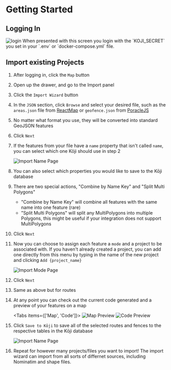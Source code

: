 
# Getting Started

## Logging In

<Image src="/images/login.png" alt="login" width={600} height={600} />
When presented with this screen you login with the `KOJI_SECRET` you set in your
`.env` or `docker-compose.yml` file.

## Import existing Projects

1. After logging in, click the `Map` button
1. Open up the drawer, and go to the Import panel
1. Click the `Import Wizard` button
1. In the `JSON` section, click `Browse` and select your desired file, such as the `areas.json` file from [ReactMap](https://github.com/WatWowMap/ReactMap) or `geofence.json` from [PoracleJS](https://github.com/KartulUdus/PoracleJS)
1. No matter what format you use, they will be converted into standard GeoJSON features
1. Click `Next`
1. If the features from your file have a `name` property that isn't called `name`, you can select which one Kōji should use in step 2

   <Image
     src="/images/import_name.png"
     alt="Import Name Page"
     width={600}
     height={600}
   />

1. You can also select which properties you would like to save to the Kōji database
1. There are two special actions, "Combine by Name Key" and "Split Multi Polygons"

   - "Combine by Name Key" will combine all features with the same name into one feature (rare)
   - "Split Multi Polygons" will split any MultiPolygons into multiple Polygons, this might be useful if your integration does not support MultiPolygons

1. Click `Next`
1. Now you can choose to assign each feature a `mode` and a project to be associated with. If you haven't already created a project, you can add one directly from this menu by typing in the name of the new project and clicking `Add {project_name}`

   <Image
     src="/images/import_mode.png"
     alt="Import Mode Page"
     width={600}
     height={600}
   />

1. Click `Next`
1. Same as above but for routes

1. At any point you can check out the current code generated and a preview of your features on a map

   <Tabs items={['Map', 'Code']}>
     <Tab>
       <Image
         src="/images/import_preview.png"
         alt="Map Preview"
         width={600}
         height={600}
       />
     </Tab>
     <Tab>
       <Image
         src="/images/import_code.png"
         alt="Code Preview"
         width={600}
         height={600}
       />
     </Tab>
   </Tabs>

1. Click `Save to Kōji` to save all of the selected routes and fences to the respective tables in the Kōji database

   <Image
     src="/images/import_save.png"
     alt="Import Name Page"
     width={600}
     height={600}
   />

1. Repeat for however many projects/files you want to import! The import wizard can import from all sorts of differnet sources, including Nominatim and shape files.
